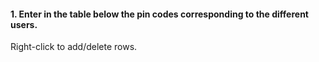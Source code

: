 #### 1. Enter in the table below the pin codes corresponding to the different users.
Right-click to add/delete rows.

